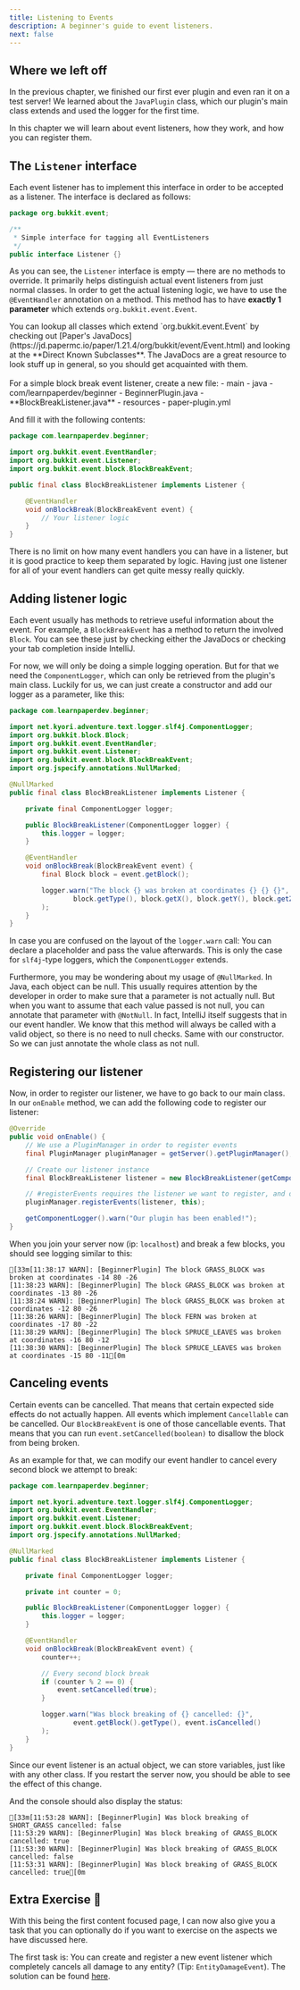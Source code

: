 ```yaml
---
title: Listening to Events
description: A beginner's guide to event listeners.
next: false
---
```




## Where we left off
In the previous chapter, we finished our first ever plugin and even ran it on a test server! We learned about the `JavaPlugin` class, which our plugin's main class extends
and used the logger for the first time.

In this chapter we will learn about event listeners, how they work, and how you can register them.

## The `Listener` interface
Each event listener has to implement this interface in order to be accepted as a listener. The interface is declared as follows:

```java title="Listener.java"
package org.bukkit.event;

/**
 * Simple interface for tagging all EventListeners
 */
public interface Listener {}
```

As you can see, the `Listener` interface is empty — there are no methods to override. It primarily helps distinguish actual event listeners from just normal classes.
In order to get the actual listening logic, we have to use the `@EventHandler` annotation on a method. This method has to have **exactly 1 parameter** which extends
`org.bukkit.event.Event`.

<Aside title="List of all Events" type="tip">
    You can lookup all classes which extend `org.bukkit.event.Event` by checking out [Paper's JavaDocs](https://jd.papermc.io/paper/1.21.4/org/bukkit/event/Event.html)
    and looking at the **Direct Known Subclasses**. The JavaDocs are a great resource to look stuff up in general, so you should get acquainted with them.
</Aside>

<br/>
For a simple block break event listener, create a new file:

<FileTree>
    - main
        - java
            - com/learnpaperdev/beginner
                - BeginnerPlugin.java
                - **BlockBreakListener.java**
        - resources
            - paper-plugin.yml
</FileTree>

And fill it with the following contents:

```java title="BlockBreakListener.java"
package com.learnpaperdev.beginner;

import org.bukkit.event.EventHandler;
import org.bukkit.event.Listener;
import org.bukkit.event.block.BlockBreakEvent;

public final class BlockBreakListener implements Listener {

    @EventHandler
    void onBlockBreak(BlockBreakEvent event) {
        // Your listener logic
    }
}
```

There is no limit on how many event handlers you can have in a listener, but it is good practice to keep them separated by logic. Having just one listener for all of your event handlers
can get quite messy really quickly.

## Adding listener logic
Each event usually has methods to retrieve useful information about the event. For example, a `BlockBreakEvent` has a method to return the involved `Block`.
You can see these just by checking either the JavaDocs or checking your tab completion inside IntelliJ.

For now, we will only be doing a simple logging operation. But for that we need the `ComponentLogger`, which can only be retrieved from the plugin's main class. Luckily for us,
we can just create a constructor and add our logger as a parameter, like this:

```java title="BlockBreakListener.java" collapse={1-8}
package com.learnpaperdev.beginner;

import net.kyori.adventure.text.logger.slf4j.ComponentLogger;
import org.bukkit.block.Block;
import org.bukkit.event.EventHandler;
import org.bukkit.event.Listener;
import org.bukkit.event.block.BlockBreakEvent;
import org.jspecify.annotations.NullMarked;

@NullMarked
public final class BlockBreakListener implements Listener {

    private final ComponentLogger logger;

    public BlockBreakListener(ComponentLogger logger) {
        this.logger = logger;
    }

    @EventHandler
    void onBlockBreak(BlockBreakEvent event) {
        final Block block = event.getBlock();

        logger.warn("The block {} was broken at coordinates {} {} {}",
                block.getType(), block.getX(), block.getY(), block.getZ()
        );
    }
}
```

In case you are confused on the layout of the `logger.warn` call: You can declare a placeholder and pass the value afterwards. This is only the case for `slf4j`-type loggers, which
the `ComponentLogger` extends.

Furthermore, you may be wondering about my usage of `@NullMarked`. In Java, each object can be null. This usually requires attention by the developer in order to make sure that a parameter
is not actually null. But when you want to assume that each value passed is not null, you can annotate that parameter with `@NotNull`. In fact, IntelliJ itself suggests that in our event
handler. We know that this method will always be called with a valid object, so there is no need to null checks. Same with our constructor. So we can just annotate the whole class as not null.


## Registering our listener
Now, in order to register our listener, we have to go back to our main class. In our `onEnable` method, we can add the following code to register our listener:

```java title="BeginnerPlugin.java" startLineNumber="13"
@Override
public void onEnable() {
    // We use a PluginManager in order to register events
    final PluginManager pluginManager = getServer().getPluginManager();

    // Create our listener instance
    final BlockBreakListener listener = new BlockBreakListener(getComponentLogger());

    // #registerEvents requires the listener we want to register, and our plugin instance
    pluginManager.registerEvents(listener, this);

    getComponentLogger().warn("Our plugin has been enabled!");
}
```

When you join your server now (ip: `localhost`) and break a few blocks, you should see logging similar to this:
```ansi
[33m[11:38:17 WARN]: [BeginnerPlugin] The block GRASS_BLOCK was broken at coordinates -14 80 -26
[11:38:23 WARN]: [BeginnerPlugin] The block GRASS_BLOCK was broken at coordinates -13 80 -26
[11:38:24 WARN]: [BeginnerPlugin] The block GRASS_BLOCK was broken at coordinates -12 80 -26
[11:38:26 WARN]: [BeginnerPlugin] The block FERN was broken at coordinates -17 80 -22
[11:38:29 WARN]: [BeginnerPlugin] The block SPRUCE_LEAVES was broken at coordinates -16 80 -12
[11:38:30 WARN]: [BeginnerPlugin] The block SPRUCE_LEAVES was broken at coordinates -15 80 -11[0m
```

## Canceling events
Certain events can be cancelled. That means that certain expected side effects do not actually happen. All events which implement `Cancellable` can be cancelled.
Our `BlockBreakEvent` is one of those cancellable events. That means that you can run `event.setCancelled(boolean)` to disallow the block from being broken.

As an example for that, we can modify our event handler to cancel every second block we attempt to break:
```java title="BlockBreakListener.java" collapse={1-7}
package com.learnpaperdev.beginner;

import net.kyori.adventure.text.logger.slf4j.ComponentLogger;
import org.bukkit.event.EventHandler;
import org.bukkit.event.Listener;
import org.bukkit.event.block.BlockBreakEvent;
import org.jspecify.annotations.NullMarked;

@NullMarked
public final class BlockBreakListener implements Listener {

    private final ComponentLogger logger;

    private int counter = 0;

    public BlockBreakListener(ComponentLogger logger) {
        this.logger = logger;
    }

    @EventHandler
    void onBlockBreak(BlockBreakEvent event) {
        counter++;

        // Every second block break
        if (counter % 2 == 0) {
            event.setCancelled(true);
        }

        logger.warn("Was block breaking of {} cancelled: {}",
                event.getBlock().getType(), event.isCancelled()
        );
    }
}
```

Since our event listener is an actual object, we can store variables, just like with any other class. If you restart the server now, you
should be able to see the effect of this change.

<FullWidthVideo src={BlockBreakCancelMp4}/>

And the console should also display the status:
```ansi showLineNumbers=false
[33m[11:53:28 WARN]: [BeginnerPlugin] Was block breaking of SHORT_GRASS cancelled: false
[11:53:29 WARN]: [BeginnerPlugin] Was block breaking of GRASS_BLOCK cancelled: true
[11:53:30 WARN]: [BeginnerPlugin] Was block breaking of GRASS_BLOCK cancelled: false
[11:53:31 WARN]: [BeginnerPlugin] Was block breaking of GRASS_BLOCK cancelled: true[0m
```

## Extra Exercise 👑
With this being the first content focused page, I can now also give you a task that you can optionally do if you want to exercise on the aspects we have discussed here.

The first task is: You can create and register a new event listener which completely cancels all damage to any entity? (Tip: `EntityDamageEvent`).
The solution can be found [here](/beginner/solutions/entity-damage-cancel).
